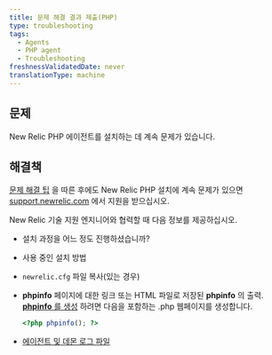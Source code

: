 ```yaml
---
title: 문제 해결 결과 제출(PHP)
type: troubleshooting
tags:
  - Agents
  - PHP agent
  - Troubleshooting
freshnessValidatedDate: never
translationType: machine
---
```


## 문제

New Relic PHP 에이전트를 설치하는 데 계속 문제가 있습니다.

## 해결책

[문제 해결 팁](/docs/apm/agents/php-agent/troubleshooting/no-data-appears-php) 을 따른 후에도 New Relic PHP 설치에 계속 문제가 있으면 [support.newrelic.com](https://support.newrelic.com) 에서 지원을 받으십시오.

New Relic 기술 지원 엔지니어와 협력할 때 다음 정보를 제공하십시오.

* 설치 과정을 어느 정도 진행하셨습니까?

* 사용 중인 설치 방법

* `newrelic.cfg` 파일 복사(있는 경우)

* **phpinfo** 페이지에 대한 링크 또는 HTML 파일로 저장된 **phpinfo** 의 출력. [**phpinfo** 를 생성](/docs/php/php-kb-103) 하려면 다음을 포함하는 .php 웹페이지를 생성합니다.

  ```php
  <?php phpinfo(); ?>
  ```

* [에이전트 및 데몬 로그 파일](/docs/php/php-kb-105)